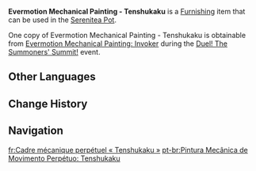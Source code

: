 {{Furnishing Infobox
|id             = 373391
|image          = Item Evermotion Mechanical Painting - Tenshukaku.png
|category       = Landscape
|subcategory    = Ornament
|quality        = 4
|adeptal_energy = 90
|load           = 65
|reduced_load   = 47
|description    = Techniques from [[Fontaine]] have given this hanging painting a unique aesthetic, and the [[Genius Invokation TCG]] theme has also conferred great expressiveness upon it. When completed, it depicts [[Tenshukaku (Support Card)|Tenshukaku]].
|mention        = <!--Character 1;Character2 -->
|interaction    = 
|series         = Evermotion Mechanical Painting (Furnishing Series)
|source1        = [[Duel! The Summoners' Summit!/Evermotion Mechanical Painting: Invoker|Evermotion Mechanical Painting: Invoker]]
|event          = Duel! The Summoners' Summit!
|limited        = 1
}}
'''Evermotion Mechanical Painting - Tenshukaku''' is a [[Furnishing]] item that can be used in the [[Serenitea Pot]].

One copy of Evermotion Mechanical Painting - Tenshukaku is obtainable from [[Duel! The Summoners' Summit!/Evermotion Mechanical Painting: Invoker|Evermotion Mechanical Painting: Invoker]] during the [[Duel! The Summoners' Summit!]] event.

==Other Languages==
{{Other Languages|default_hidden=1
|en      = Evermotion Mechanical Painting - Tenshukaku
|zhs     = 恒动械画-「天守阁」
|zhs_rm  = Héngdòng Xièhuà - "Tiānshǒu-gé"
|zht     = 恆動械畫-「天守閣」
|zht_rm  = Héngdòng Xièhuà - "Tiānshǒu-gé"
|ja      = からくり械画-「天守閣」
|ja_rm   = Karakuri Kaiga - "Tenshukaku"
|ko      = 무한동력 기계 화폭< >-< >「천수각」
|es      = Mecanopuzle de moción perpetua: Tenshukaku
|fr      = Cadre mécanique perpétuel «&nbsp;Tenshukaku&nbsp;»
|ru      = Вечно движущаяся картина - Тэнсюкаку
|th      = ภาพเครื่องจักรนิรันดร์ - "Tenshukaku"
|th_rm   = 
|vi      = Tranh Máy Móc Vĩnh Cửu - Thiên Thủ Các
|de      = Mechanisches Perpetuum-Mobile-Puzzle – „Tenshukaku“
|id      = Lukisan Mekanik Abadi - Tenshukaku
|pt      = Pintura Mecânica de Movimento Perpétuo: Tenshukaku
|tr      = Hareketli Mekanik Tablo - Tenshukaku
|it      = Dipinto meccanico in movimento: Tenshukaku
}}

==Change History==
{{Change History|3.7}}

==Navigation==
{{Furnishing Navbox|exterior}}

[[fr:Cadre mécanique perpétuel « Tenshukaku »]]
[[pt-br:Pintura Mecânica de Movimento Perpétuo: Tenshukaku]]